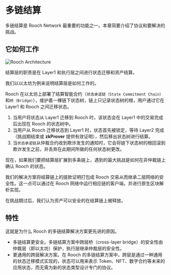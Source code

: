 # 多链结算

多链结算是 Rooch Network 最重要的功能之一。本章简要介绍了协议和要解决的挑战。

## 它如何工作


<Image
  src="/docs/multi-chain-settlement.jpg"
  alt="Rooch Architecture"
  width={600}
  height={600}
  className="mx-auto my-4"
/>

结算层的职责是在 Layer1 和执行层之间进行状态迁移和资产结算。

我们以以太坊为例来说明结算层是如何工作的。

Rooch 在以太坊上部署了结算智能合约（`状态承诺链（State Commitment Chain）`和`桥（Bridge）`），维护着一棵链下状态树，链上只记录状态树的根，用户通过它在 Layer1 和 Rooch 之间迁移状态。

1. 当用户将状态从 Layer1 迁移到 Rooch 时，该状态会在 Layer1 中的交易完成后出现在 Rooch 的状态树中。
2. 当用户从 Rooch 迁移状态到 Layer1 时，状态首先被锁定，等待 Layer2 完成（挑战期结束或 **zkProver** 提供有效证明），然后移出状态树进行结算。
3. 当`状态承诺链`从仲裁合约收到欺诈发生的通知时，它会将链下状态树的根回滚到欺诈发生之前，并丢弃在此期间所做的任何状态树更改。

现在，如果我们要把结算层扩展到多条链上，遇到的最大挑战是如何在非仲裁链上确认 Rooch 的状态。

我们的解决方案将结算链上的提款证明打包成 Rooch 交易从而继承二层网络的安全性。这一点可以通过在 Rooch 网络中运行相应链的客户端，并进行原生区块解析实现。

在挑战期过后，我们认为资产可以安全的在结算链上被释放。

## 特性

这就是为什么 Rooch 的多链结算解决方案更先进的原因。

- 多链结算更安全。多链结算方案中跨层桥（cross-layer bridge）的安全性由仲裁层（即以太坊）保护，执行层继承仲裁层的安全性。
- 更通用的跨层解决方案。在 Rooch 的多链结算方案中，跨层是通过一种通用的状态迁移模式实现的，状态可以用来表示 Token、NFT、数字合约等未来的应用状态，而无需为新的状态类型设计专门的协议。
